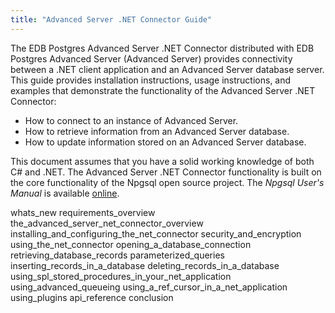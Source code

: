 ```yaml
---
title: "Advanced Server .NET Connector Guide"
---
```




The EDB Postgres Advanced Server .NET Connector distributed with EDB Postgres Advanced Server (Advanced Server) provides connectivity between a .NET client application and an Advanced Server database server. This guide provides installation instructions, usage instructions, and examples that demonstrate the functionality of the Advanced Server .NET Connector:

  - How to connect to an instance of Advanced Server.
  - How to retrieve information from an Advanced Server database.
  - How to update information stored on an Advanced Server database.

This document assumes that you have a solid working knowledge of both C\# and .NET. The Advanced Server .NET Connector functionality is built on the core functionality of the Npgsql open source project. The *Npgsql User's Manual* is available [online](http://www.npgsql.org/doc/index.html).

<div class="toctree" data-maxdepth="4">

whats_new requirements_overview the_advanced_server_net_connector_overview installing_and_configuring_the_net_connector security_and_encryption using_the_net_connector opening_a_database_connection retrieving_database_records parameterized_queries inserting_records_in_a_database deleting_records_in_a_database using_spl_stored_procedures_in_your_net_application using_advanced_queueing using_a_ref_cursor_in_a_net_application using_plugins api_reference conclusion

</div>

